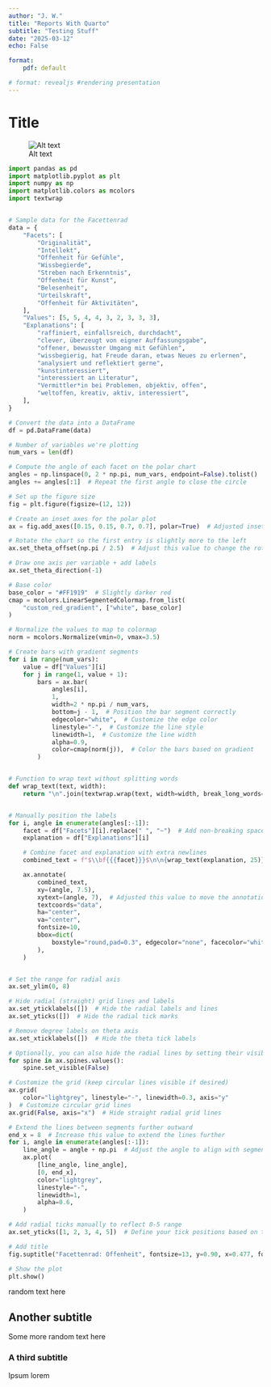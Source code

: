 ```yaml
---
author: "J. W."
title: "Reports With Quarto"
subtitle: "Testing Stuff"
date: "2025-03-12"
echo: False

format:
    pdf: default

# format: revealjs #rendering presentation
---
```


# Title
![Alt text](Coach%20Example/pics/plot_barbell_chart_v1.png)
```python
import pandas as pd
import matplotlib.pyplot as plt
import numpy as np
import matplotlib.colors as mcolors
import textwrap


# Sample data for the Facettenrad
data = {
    "Facets": [
        "Originalität",
        "Intellekt",
        "Offenheit für Gefühle",
        "Wissbegierde",
        "Streben nach Erkenntnis",
        "Offenheit für Kunst",
        "Belesenheit",
        "Urteilskraft",
        "Offenheit für Aktivitäten",
    ],
    "Values": [5, 5, 4, 4, 3, 2, 3, 3, 3],
    "Explanations": [
        "raffiniert, einfallsreich, durchdacht",
        "clever, überzeugt von eigner Auffassungsgabe",
        "offener, bewusster Umgang mit Gefühlen",
        "wissbegierig, hat Freude daran, etwas Neues zu erlernen",
        "analysiert und reflektiert gerne",
        "kunstinteressiert",
        "interessiert an Literatur",
        "Vermittler*in bei Problemen, objektiv, offen",
        "weltoffen, kreativ, aktiv, interessiert",
    ],
}

# Convert the data into a DataFrame
df = pd.DataFrame(data)

# Number of variables we're plotting
num_vars = len(df)

# Compute the angle of each facet on the polar chart
angles = np.linspace(0, 2 * np.pi, num_vars, endpoint=False).tolist()
angles += angles[:1]  # Repeat the first angle to close the circle

# Set up the figure size
fig = plt.figure(figsize=(12, 12))

# Create an inset axes for the polar plot
ax = fig.add_axes([0.15, 0.15, 0.7, 0.7], polar=True)  # Adjusted inset axes

# Rotate the chart so the first entry is slightly more to the left
ax.set_theta_offset(np.pi / 2.5)  # Adjust this value to change the rotation

# Draw one axis per variable + add labels
ax.set_theta_direction(-1)

# Base color
base_color = "#FF1919"  # Slightly darker red
cmap = mcolors.LinearSegmentedColormap.from_list(
    "custom_red_gradient", ["white", base_color]
)

# Normalize the values to map to colormap
norm = mcolors.Normalize(vmin=0, vmax=3.5)

# Create bars with gradient segments
for i in range(num_vars):
    value = df["Values"][i]
    for j in range(1, value + 1):
        bars = ax.bar(
            angles[i],
            1,
            width=2 * np.pi / num_vars,
            bottom=j - 1,  # Position the bar segment correctly
            edgecolor="white",  # Customize the edge color
            linestyle="-",  # Customize the line style
            linewidth=1,  # Customize the line width
            alpha=0.9,
            color=cmap(norm(j)),  # Color the bars based on gradient
        )


# Function to wrap text without splitting words
def wrap_text(text, width):
    return "\n".join(textwrap.wrap(text, width=width, break_long_words=False))


# Manually position the labels
for i, angle in enumerate(angles[:-1]):
    facet = df["Facets"][i].replace(" ", "~")  # Add non-breaking spaces
    explanation = df["Explanations"][i]

    # Combine facet and explanation with extra newlines
    combined_text = f"$\\bf{{{facet}}}$\n\n{wrap_text(explanation, 25)}"

    ax.annotate(
        combined_text,
        xy=(angle, 7.5),
        xytext=(angle, 7),  # Adjusted this value to move the annotations up
        textcoords="data",
        ha="center",
        va="center",
        fontsize=10,
        bbox=dict(
            boxstyle="round,pad=0.3", edgecolor="none", facecolor="white", alpha=0.6
        ),
    )


# Set the range for radial axis
ax.set_ylim(0, 8)

# Hide radial (straight) grid lines and labels
ax.set_yticklabels([])  # Hide the radial labels and lines
ax.set_yticks([])  # Hide the radial tick marks

# Remove degree labels on theta axis
ax.set_xticklabels([])  # Hide the theta tick labels

# Optionally, you can also hide the radial lines by setting their visibility
for spine in ax.spines.values():
    spine.set_visible(False)

# Customize the grid (keep circular lines visible if desired)
ax.grid(
    color="lightgrey", linestyle="-", linewidth=0.3, axis="y"
)  # Customize circular grid lines
ax.grid(False, axis="x")  # Hide straight radial grid lines

# Extend the lines between segments further outward
end_x = 8  # Increase this value to extend the lines further
for i, angle in enumerate(angles[:-1]):
    line_angle = angle + np.pi  # Adjust the angle to align with segment borders
    ax.plot(
        [line_angle, line_angle],
        [0, end_x],
        color="lightgrey",
        linestyle="-",
        linewidth=1,
        alpha=0.6,
    )

# Add radial ticks manually to reflect 0-5 range
ax.set_yticks([1, 2, 3, 4, 5])  # Define your tick positions based on the desired range

# Add title
fig.suptitle("Facettenrad: Offenheit", fontsize=13, y=0.90, x=0.477, fontweight="bold")

# Show the plot
plt.show()
```

random text here

## Another subtitle

Some more random text here

### A third subtitle

Ipsum lorem
